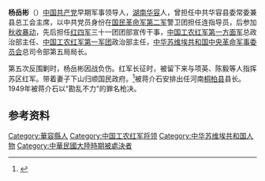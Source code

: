 '''杨岳彬'''（{{bd|1908年||1949年|}}）[[中国共产党|中国共产党]]早期军事领导人，[[湖南|湖南]][[华容|华容]]人，曾担任中共华容县委常委兼县总工会主席，以中共党员身份在[[国民革命军第二军|国民革命军第二军]]警卫团担任连指导员，后参加[[秋收暴动|秋收暴动]]，先后担任[[红四军|红四军]]三十一团团部宣传干事，[[中国工农红军第一方面军|中国工农红军第一方面军]]总政治部主任、[[中国工农红军第一军团|中国工农红军第一军团]]政治部主任，[[中华苏维埃共和国中央革命军事委员会|中华苏维埃共和国中央革命军事委员会]]总司令部第五局局长。

第五次反围剿时，杨岳彬因战负伤。红军长征时，被留下来与项英、陈毅等人指挥苏区红军。带着妻子下山归顺国民政府。<ref name="xcs">{{cite news |author1=谢才寿 |title=毛泽东井冈山预言：二十年后革命一定会胜利 |url=http://cpc.people.com.cn/GB/64162/64172/85037/85038/6480608.html |accessdate=2021-04-14 |work=党史文苑 |agency=中国共产党新闻 |archive-date=2017-12-27 |archive-url=https://web.archive.org/web/20171227172717/http://cpc.people.com.cn/GB/64162/64172/85037/85038/6480608.html |dead-url=no }}</ref>被蒋介石安排出任河南[[桐柏县|桐柏县]]县长。1949年被蒋介石以“勘乱不力”的罪名枪决。

==参考资料==
{{reflist}}

[[Category:華容縣人|Category:華容縣人]]
[[Category:中国工农红军将领|Category:中国工农红军将领]]
[[Category:中华苏维埃共和国人物|Category:中华苏维埃共和国人物]]
[[Category:中華民國大陸時期被處決者|Category:中華民國大陸時期被處決者]]